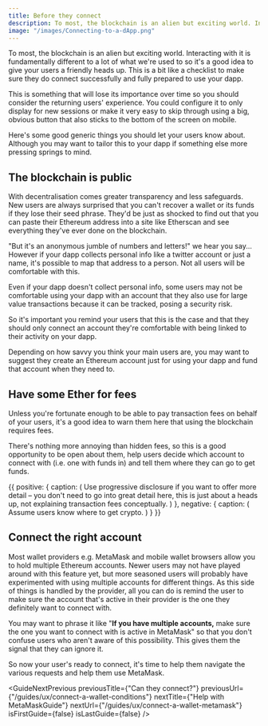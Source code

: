 ```yaml
---
title: Before they connect
description: To most, the blockchain is an alien but exciting world. Interacting with it is fundamentally different to a lot of what we're used to so it's a good idea to give your users a friendly heads up. This is a bit like a checklist to make sure they do connect successfully and fully prepared to use your dapp.
image: "/images/Connecting-to-a-dApp.png"
---
```



To most, the blockchain is an alien but exciting world. Interacting with it is fundamentally different to a lot of what we're used to so it's a good idea to give your users a friendly heads up. This is a bit like a checklist to make sure they do connect successfully and fully prepared to use your dapp.

This is something that will lose its importance over time so you should consider the returning users' experience. You could configure it to only display for new sessions or make it very easy to skip through using a big, obvious button that also sticks to the bottom of the screen on mobile.

Here's some good generic things you should let your users know about. Although you may want to tailor this to your dapp if something else more pressing springs to mind.

## The blockchain is public

With decentralisation comes greater transparency and less safeguards. New users are always surprised that you can't recover a wallet or its funds if they lose their seed phrase. They'd be just as shocked to find out that you can paste their Ethereum address into a site like Etherscan and see everything they've ever done on the blockchain.

"But it's an anonymous jumble of numbers and letters!" we hear you say... However if your dapp collects personal info like a twitter account or just a name, it's possible to map that address to a person. Not all users will be comfortable with this.

Even if your dapp doesn't collect personal info, some users may not be comfortable using your dapp with an account that they also use for large value transactions because it can be tracked, posing a security risk.

So it's important you remind your users that this is the case and that they should only connect an account they're comfortable with being linked to their activity on your dapp.

Depending on how savvy you think your main users are, you may want to suggest they create an Ethereum account just for using your dapp and fund that account when they need to.

## Have some Ether for fees

Unless you're fortunate enough to be able to pay transaction fees on behalf of your users, it's a good idea to warn them here that using the blockchain requires fees.

There's nothing more annoying than hidden fees, so this is a good opportunity to be open about them, help users decide which account to connect with (i.e. one with funds in) and tell them where they can go to get funds.

<DoDont>
  {{
    positive: {
      caption: (
        <Text>
          Use progressive disclosure if you want to offer more detail – you don't need to go into great detail here, this is just about a heads up, not explaining transaction fees conceptually.
        </Text>
      )
    },
    negative: {
      caption: (
        <Text>
          Assume users know where to get crypto.
        </Text>
      )
    }
  }}
</DoDont>

## Connect the right account

Most wallet providers e.g. MetaMask and mobile wallet browsers allow you to hold multiple Ethereum accounts. Newer users may not have played around with this feature yet, but more seasoned users will probably have experimented with using multiple accounts for different things. As this side of things is handled by the provider, all you can do is remind the user to make sure the account that's active in their provider is the one they definitely want to connect with.

You may want to phrase it like "**If you have multiple accounts,** make sure the one you want to connect with is active in MetaMask" so that you don't confuse users who aren't aware of this possibility. This gives them the signal that they can ignore it.

So now your user's ready to connect, it's time to help them navigate the various requests and help them use MetaMask.

<GuideNextPrevious
  previousTitle={"Can they connect?"}
  previousUrl={"/guides/ux/connect-a-wallet-conditions"}
  nextTitle={"Help with MetaMaskGuide"}
  nextUrl={"/guides/ux/connect-a-wallet-metamask"}
  isFirstGuide={false}
  isLastGuide={false}
/>
